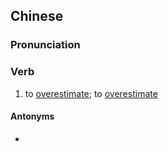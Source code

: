 ==Chinese==
{{zh-forms}}

===Pronunciation===
{{zh-pron
|m=gāogū
|c=gou1 gu2
|cat=v
}}

===Verb===
{{zh-verb}}

# to [[overestimate]]; to [[overestimate]]

====Antonyms====
* {{zh-l|低估}}